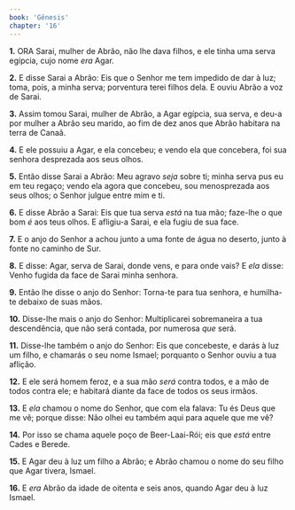 ```yaml
---
book: 'Gênesis'
chapter: '16'
---
```


**1.** ORA Sarai, mulher de Abrão, não lhe dava filhos, e ele tinha uma serva egípcia, cujo nome *era* Agar.

**2.** E disse Sarai a Abrão: Eis que o Senhor me tem impedido de dar à luz; toma, pois, a minha serva; porventura terei filhos dela. E ouviu Abrão a voz de Sarai.

**3.** Assim tomou Sarai, mulher de Abrão, a Agar egípcia, sua serva, e deu-a por mulher a Abrão seu marido, ao fim de dez anos que Abrão habitara na terra de Canaã.

**4.** E ele possuiu a Agar, e ela concebeu; e vendo ela que concebera, foi sua senhora desprezada aos seus olhos.

**5.** Então disse Sarai a Abrão: Meu agravo *seja* sobre ti; minha serva pus eu em teu regaço; vendo ela agora que concebeu, sou menosprezada aos seus olhos; o Senhor julgue entre mim e ti.

**6.** E disse Abrão a Sarai: Eis que tua serva *está* na tua mão; faze-lhe o que bom *é* aos teus olhos. E afligiu-a Sarai, e ela fugiu de sua face.

**7.** E o anjo do Senhor a achou junto a uma fonte de água no deserto, junto à fonte no caminho de Sur.

**8.** E disse: Agar, serva de Sarai, donde vens, e para onde vais? E *ela* disse: Venho fugida da face de Sarai minha senhora.

**9.** Então lhe disse o anjo do Senhor: Torna-te para tua senhora, e humilha-te debaixo de suas mãos.

**10.** Disse-lhe mais o anjo do Senhor: Multiplicarei sobremaneira a tua descendência, que não será contada, por numerosa *que* será.

**11.** Disse-lhe também o anjo do Senhor: Eis que concebeste, e darás à luz um filho, e chamarás o seu nome Ismael; porquanto o Senhor ouviu a tua aflição.

**12.** E ele será homem feroz, e a sua mão *será* contra todos, e a mão de todos contra ele; e habitará diante da face de todos os seus irmãos.

**13.** E *ela* chamou o nome do Senhor, que com ela falava: Tu és Deus que me vê; porque disse: Não olhei eu também aqui para aquele que me vê?

**14.** Por isso se chama aquele poço de Beer-Laai-Rói; eis que *está* entre Cades e Berede.

**15.** E Agar deu à luz um filho a Abrão; e Abrão chamou o nome do seu filho que Agar tivera, Ismael.

**16.** E *era* Abrão da idade de oitenta e seis anos, quando Agar deu à luz Ismael.